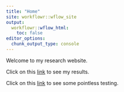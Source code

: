 ```yaml
---
title: "Home"
site: workflowr::wflow_site
output:
  workflowr::wflow_html:
    toc: false
editor_options:
  chunk_output_type: console
---
```


Welcome to my research website.

Click on this [link](first-analysis.html) to see my results.

Click on this [link](second-analysis.html) to see some pointless testing.
